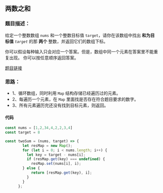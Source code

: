 ## 两数之和

<div className='flex items-center'>
    <ChipDifficult content={'简单'} className='mr-2' />
    <ChipLink href={'https://leetcode.cn/problems/two-sum/'} content={'No.1'} />
</div>



### 题目描述：
给定一个整数数组 `nums` 和一个整数目标值 `target`，请你在该数组中找出 **和为目标值** *`target`* 的那 **两个** 整数，并返回它们的数组下标。

你可以假设每种输入只会对应一个答案。但是，数组中同一个元素在答案里不能重复出现。
你可以按任意顺序返回答案。

[题目链接](https://leetcode.cn/problems/two-sum/)



### 思路：

- 1、循环数组，同时利用 `Map` 结构存储已经遍历过的元素。
- 2、每遍历一个元素，在 `Map` 里面找是否存在符合题目要求的数字。
- 3、所有元素遍历完还没有找到目标元素，则返回。

#### 代码

```javascript
const nums = [1,2,34,4,2,2,3,4]
const target = 8

const twoSum = (nums, target) => {
        let resMap = new Map();
        for (let i = 0; i < nums.length; i++) {
          let key = target - nums[i];
          if (resMap.get(key) === undefined) {
            resMap.set(nums[i], i);
        } else {
            return [resMap.get(key), i];
          }
        }
      };
```

